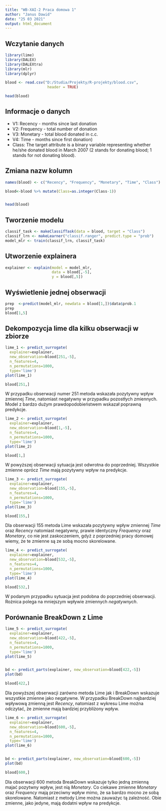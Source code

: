 ---
title: "WB-XAI-2 Praca domowa 1"
author: "Janus Dawid"
date: "25 03 2021"
output: html_document
---


## Wczytanie danych

```{r,echo=FALSE, results='hide', message=FALSE,warning=FALSE}
library(lime)
library(DALEX)
library(DALEXtra)
library(mlr)
library(dplyr)


```

```{r}


blood <- read.csv("D:/Studia/Projekty/R-projekty/blood.csv", 
                   header = TRUE)

head(blood)

```

## Informacje o danych
* V1: Recency - months since last donation
* V2: Frequency - total number of donation
* V3: Monetary - total blood donated in c.c.
* V4: Time - months since first donation)
* Class: The target attribute is a binary variable representing whether he/she donated blood in March 2007 (2 stands for donating blood; 1 stands for not donating blood).

## Zmiana nazw kolumn 

```{r}


names(blood) <- c("Recency", "Frequency", "Monetary", "Time", "Class")

blood<-blood %>% mutate(Class=as.integer(Class-1))


head(blood)

```


## Tworzenie modelu 

```{r}


classif_task <- makeClassifTask(data = blood, target = "Class")
classif_lrn <- makeLearner("classif.ranger", predict.type = "prob")
model_mlr <- train(classif_lrn, classif_task)

```


## Utworzenie explainera

```{r}

explainer <- explain(model = model_mlr,
                     data = blood[,-5],
                     y = blood[,5])
```


## Wyświetlenie jednej obserwacji

```{r}

prep  <-predict(model_mlr, newdata = blood[1,])$data$prob.1
prep
blood[1,5]

```



## Dekompozycja lime dla kilku obserwacji w zbiorze
```{r}


lime_1 <- predict_surrogate(
  explainer=explainer, 
  new_observation=blood[251,-5], 
  n_features=4, 
  n_permutations=1000,
  type='lime')
plot(lime_1)

blood[251,]


```
W przypadku obserwacji numer 251 metoda wskazała pozytywny wpływ zmiennej *Time*, natomiast negatywny w przypadku pozostłych zmiennych. Model z bardzo dużym prawdopodobieństwem wskazał poprawną predykcje.


```{r}

lime_2 <- predict_surrogate(
  explainer=explainer, 
  new_observation=blood[1,-5], 
  n_features=4, 
  n_permutations=1000,
  type='lime')
plot(lime_2)

blood[1,]


```


W powyższej obserwacji sytuacja jest odwrotna do poprzedniej. Wszystkie zmienne oprócz *Time* mają pozytywny wpływ na predykcje.
```{r}

lime_3 <- predict_surrogate(
  explainer=explainer, 
  new_observation=blood[155,-5], 
  n_features=4, 
  n_permutations=1000,
  type='lime')
plot(lime_3)

blood[155,]


```


Dla obserwacji 155 metoda Lime wskazała pozytywny wpływ zmiennej *Time* oraz *Recency* natomiast negatywny, prawie identyczny *Frequency* oraz *Monetary*, co nie jest zaskoczeniem, gdyż z poprzedniej pracy domowej wiemy, że te zmienne są ze sobą mocno skorelowane.

```{r}

lime_4 <- predict_surrogate(
  explainer=explainer, 
  new_observation=blood[532,-5], 
  n_features=4, 
  n_permutations=1000,
  type='lime')
plot(lime_4)

blood[532,]


```

W podanym przypadku sytuacja jest podobna do poprzedniej obserwacji. Rożnica polega na mniejszym wpływie zmiennych *negatywnych*.



## Porównanie BreakDown z Lime

```{r}

lime_5 <- predict_surrogate(
  explainer=explainer, 
  new_observation=blood[422,-5], 
  n_features=4, 
  n_permutations=1000,
  type='lime')
plot(lime_5)


bd <- predict_parts(explainer, new_observation=blood[422,-5])
plot(bd)

blood[422,]


```

Dla powyższej obserwacji zarówno metoda Lime jak i BreakDown wskazuje wszystkie zmienne jako negatywne. W przypadku BreakDown najbardziej wpływową zmienną jest *Recency*, natomiast z wykresu Lime można odczytać, że zmienne mają bardziej przybliżony wpływ.
```{r}

lime_6 <- predict_surrogate(
  explainer=explainer, 
  new_observation=blood[600,-5], 
  n_features=4, 
  n_permutations=1000,
  type='lime')
plot(lime_6)


bd <- predict_parts(explainer, new_observation=blood[600,-5])
plot(bd)

blood[600,]


```

Dla obserwacji 600 metoda BreakDown wskazuje tylko jedną zmienną majać pozytwny wpływ, jest nią *Monetary*. Co ciekawe zmienne *Monetary* oraz *Frequency* mają przeciwny wpływ mimo, że sa bardzo mocno ze sobą skorelowane. Natomiast z metody Lime można zauważyc tą zależność. Obie zmienne, jako jedyne, mają dodatni wpływ na predykcje.

